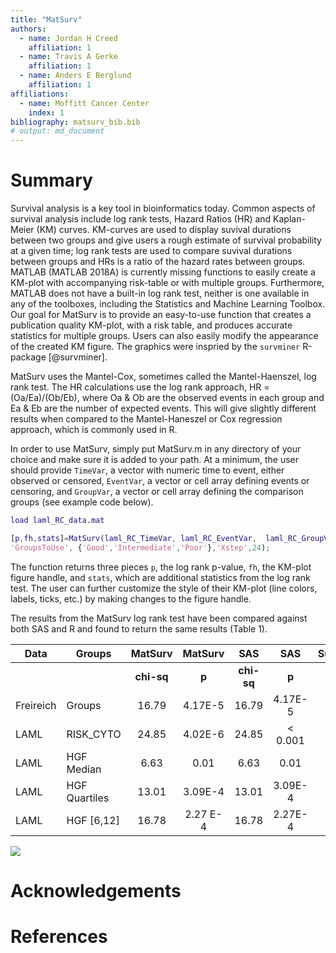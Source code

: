 ```yaml
---
title: "MatSurv"
authors: 
  - name: Jordan H Creed
    affiliation: 1
  - name: Travis A Gerke
    affiliation: 1
  - name: Anders E Berglund
    affiliation: 1
affiliations: 
  - name: Moffitt Cancer Center
    index: 1
bibliography: matsurv_bib.bib
# output: md_document
---
```


# Summary

Survival analysis is a key tool in bioinformatics today. Common aspects of survival analysis include log rank tests, Hazard Ratios (HR) and Kaplan-Meier (KM) curves. KM-curves are used to display suvival durations between two groups and give users a rough estimate of survival probability at a given time; log rank tests are used to compare suvival durations between groups and HRs is a ratio of the hazard rates between groups. MATLAB (MATLAB 2018A) is currently missing functions to easily create a KM-plot with accompanying risk-table or with multiple groups.  Furthermore, MATLAB does not have a built-in log rank test, neither is one available in any of the toolboxes, including the Statistics and Machine Learning Toolbox. Our goal for MatSurv is to provide an easy-to-use function that creates a publication quality KM-plot, with a risk table, and produces accurate statistics for multiple groups. Users can also easily modify the appearance of the created KM figure. The graphics were inspried by the ``survminer`` R-package [@survminer]. 

MatSurv uses the Mantel-Cox, sometimes called the Mantel-Haenszel, log rank test. The HR calculations use the log rank approach, HR = (Oa/Ea)/(Ob/Eb), where Oa & Ob are the observed events in each group and Ea & Eb are the number of expected events.  This will give slightly different results when compared to the Mantel-Haneszel or Cox regression approach, which is commonly used in R. 

In order to use MatSurv, simply put MatSurv.m in any directory of your choice and make sure it is added to your path. At a minimum, the user should provide ``TimeVar``, a vector with numeric time to event, either observed or censored, ``EventVar``, a vector or cell array defining events or censoring, and ``GroupVar``, a vector or cell array defining the comparison groups (see example code below). 

```matlab
load laml_RC_data.mat

[p,fh,stats]=MatSurv(laml_RC_TimeVar, laml_RC_EventVar,  laml_RC_GroupVar,...
'GroupsToUse', {'Good','Intermediate','Poor'},'Xstep',24);
```

The function returns three pieces ``p``, the log rank p-value, ``fh``, the KM-plot figure handle, and ``stats``, which are additional statistics from the log rank test. The user can further customize the style of their KM-plot (line colors, labels, ticks, etc.) by making changes to the figure handle. 

The results from the MatSurv log rank test have been compared against both SAS and R and found to return the same results (Table 1). 

Data | Groups |  MatSurv  | MatSurv |  SAS    | SAS | Survminer | Survminer |
---  | ---    | :---:  | :---:   | :---:    | :---: | :---:       | :---:       |   
     |     |  | **chi-sq**  | **p**   | **chi-sq** | **p** | **chi-sq**    | **p**  |
Freireich | Groups | 16.79 | 4.17E-5 | 16.79 | 4.17E-5 | 16.8 | 4.17E-5 |
LAML | RISK_CYTO | 24.85 | 4.02E-6 | 24.85 | < 0.001 | 24.8 | 4.02E-6 |
LAML | HGF Median | 6.63 | 0.01 | 6.63 | 0.01 | 6.6 | 0.01 |
LAML | HGF Quartiles | 13.01 | 3.09E-4 | 13.01 | 3.09E-4 |  13.0 | 30.9E-4 |
LAML | HGF [6,12] | 16.78 | 2.27 E-4 | 16.78 | 2.27E-4 | 16.8 | 2.27E-4 | 

![](matSurv_comp.png)


# Acknowledgements

# References